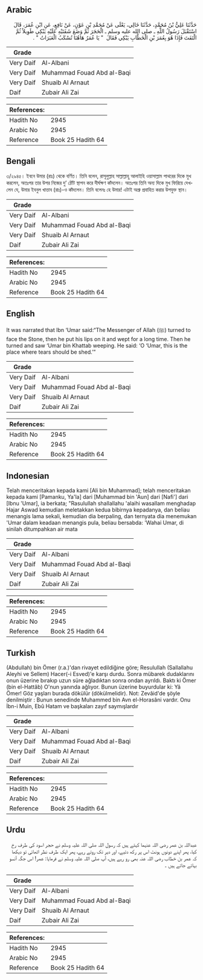## Arabic


<div dir="rtl" lang="ar" style={{fontSize:'larger',backgroundColor:'#f8f9fa',padding:20}}>
حَدَّثَنَا عَلِيُّ بْنُ مُحَمَّدٍ، حَدَّثَنَا خَالِي، يَعْلَى عَنْ مُحَمَّدِ بْنِ عَوْنٍ، عَنْ نَافِعٍ، عَنِ ابْنِ عُمَرَ، قَالَ اسْتَقْبَلَ رَسُولُ اللَّهِ ـ صلى الله عليه وسلم ـ الْحَجَرَ ثُمَّ وَضَعَ شَفَتَيْهِ عَلَيْهِ يَبْكِي طَوِيلاً ثُمَّ الْتَفَتَ فَإِذَا هُوَ بِعُمَرَ بْنِ الْخَطَّابِ يَبْكِي فَقَالَ ‏ "‏ يَا عُمَرُ هَاهُنَا تُسْكَبُ الْعَبَرَاتُ ‏"‏ ‏.‏
</div>
<div style={{backgroundColor:'#f8f9fa',padding:20, marginBottom: 10}}><table> <thead> <tr> <th>Grade</th> <th></th> </tr> </thead> <tbody> <tr><td>Very Daif</td><td>Al-Albani</td></tr><tr><td>Very Daif</td><td>Muhammad Fouad Abd al-Baqi</td></tr><tr><td>Very Daif</td><td>Shuaib Al Arnaut</td></tr><tr><td>Daif</td><td>Zubair Ali Zai</td></tr></tbody></table><table> <thead> <tr> <th>References:</th> <th></th> </tr> </thead> <tbody><tr><td>Hadith No</td><td>2945</td></tr><tr><td>Arabic No</td><td>2945</td></tr><tr><td>Reference</td><td>Book 25 Hadith 64</td></tr></tbody></table></div>

## Bengali


<div dir="ltr" lang="bn" style={{fontSize:'larger',backgroundColor:'#f8f9fa',padding:20}}>
৩/২৯৪৫। ইবনে উমার (রাঃ) থেকে বর্ণিত। তিনি বলেন, রাসূলুল্লাহ সাল্লাল্লাহু আলাইহি ওয়াসাল্লাম পাথরের দিকে মুখ করলেন, অতঃপর তার উপর নিজের দু’ ঠোঁট স্থাপন করে দীর্ঘক্ষণ কাঁদলেন। অতঃপর তিনি অন্য দিকে মুখ ফিরিয়ে দেখলেন যে, উমার ইবনুল খাত্তাব (রাঃ)-ও কাঁদলেন। তিনি বলেনঃ হে উমার! এটাই অশ্রু প্রবাহিত করার উপযুক্ত স্থান।
</div>
<div style={{backgroundColor:'#f8f9fa',padding:20, marginBottom: 10}}><table> <thead> <tr> <th>Grade</th> <th></th> </tr> </thead> <tbody> <tr><td>Very Daif</td><td>Al-Albani</td></tr><tr><td>Very Daif</td><td>Muhammad Fouad Abd al-Baqi</td></tr><tr><td>Very Daif</td><td>Shuaib Al Arnaut</td></tr><tr><td>Daif</td><td>Zubair Ali Zai</td></tr></tbody></table><table> <thead> <tr> <th>References:</th> <th></th> </tr> </thead> <tbody><tr><td>Hadith No</td><td>2945</td></tr><tr><td>Arabic No</td><td>2945</td></tr><tr><td>Reference</td><td>Book 25 Hadith 64</td></tr></tbody></table></div>

## English


<div dir="ltr" lang="en" style={{fontSize:'larger',backgroundColor:'#f8f9fa',padding:20}}>
It was narrated that Ibn ‘Umar said:“The Messenger of Allah (ﷺ) turned to face the Stone, then he put his lips on it and wept for a long time. Then he turned and saw ‘Umar bin Khattab weeping. He said: ‘O ‘Umar, this is the place where tears should be shed.’”
</div>
<div style={{backgroundColor:'#f8f9fa',padding:20, marginBottom: 10}}><table> <thead> <tr> <th>Grade</th> <th></th> </tr> </thead> <tbody> <tr><td>Very Daif</td><td>Al-Albani</td></tr><tr><td>Very Daif</td><td>Muhammad Fouad Abd al-Baqi</td></tr><tr><td>Very Daif</td><td>Shuaib Al Arnaut</td></tr><tr><td>Daif</td><td>Zubair Ali Zai</td></tr></tbody></table><table> <thead> <tr> <th>References:</th> <th></th> </tr> </thead> <tbody><tr><td>Hadith No</td><td>2945</td></tr><tr><td>Arabic No</td><td>2945</td></tr><tr><td>Reference</td><td>Book 25 Hadith 64</td></tr></tbody></table></div>

## Indonesian


<div dir="ltr" lang="id" style={{fontSize:'larger',backgroundColor:'#f8f9fa',padding:20}}>
Telah menceritakan kepada kami [Ali bin Muhammad]; telah menceritakan kepada kami [Pamanku, Ya'la] dari [Muhammad bin 'Aun] dari [Nafi'] dari [Ibnu 'Umar], ia berkata; "Rasulullah shallallahu 'alaihi wasallam menghadap Hajar Aswad kemudian meletakkan kedua bibirnya kepadanya, dan beliau menangis lama sekali, kemudian dia berpaling, dan ternyata dia menemukan 'Umar dalam keadaan menangis pula, beliau bersabda: 'Wahai Umar, di sinilah ditumpahkan air mata
</div>
<div style={{backgroundColor:'#f8f9fa',padding:20, marginBottom: 10}}><table> <thead> <tr> <th>Grade</th> <th></th> </tr> </thead> <tbody> <tr><td>Very Daif</td><td>Al-Albani</td></tr><tr><td>Very Daif</td><td>Muhammad Fouad Abd al-Baqi</td></tr><tr><td>Very Daif</td><td>Shuaib Al Arnaut</td></tr><tr><td>Daif</td><td>Zubair Ali Zai</td></tr></tbody></table><table> <thead> <tr> <th>References:</th> <th></th> </tr> </thead> <tbody><tr><td>Hadith No</td><td>2945</td></tr><tr><td>Arabic No</td><td>2945</td></tr><tr><td>Reference</td><td>Book 25 Hadith 64</td></tr></tbody></table></div>

## Turkish


<div dir="ltr" lang="tr" style={{fontSize:'larger',backgroundColor:'#f8f9fa',padding:20}}>
(Abdullah) bin Ömer (r.a.)'dan rivayet edildiğine göre; Resulullah (Sallallahu Aleyhi ve Sellem) Hacer(-i Esved)'e karşı durdu. Sonra mübarek dudaklarını onun üzerine bırakıp uzun süre ağladıktan sonra ondan ayrıldı. Baktı ki Ömer (bin el-Hattâb) O'nun yanında ağlıyor. Bunun üzerine buyurdular ki: Yâ Ömer! Göz yaşları burada dökülür (dökülmelidir). Not: Zevâid'de şöyle denilmiştir : Bunun senedinde Muhammed bin Avn el-Horasâni vardır. Onu İbn-i Muin, Ebû Hatam ve başkaları zayıf saymışlardır
</div>
<div style={{backgroundColor:'#f8f9fa',padding:20, marginBottom: 10}}><table> <thead> <tr> <th>Grade</th> <th></th> </tr> </thead> <tbody> <tr><td>Very Daif</td><td>Al-Albani</td></tr><tr><td>Very Daif</td><td>Muhammad Fouad Abd al-Baqi</td></tr><tr><td>Very Daif</td><td>Shuaib Al Arnaut</td></tr><tr><td>Daif</td><td>Zubair Ali Zai</td></tr></tbody></table><table> <thead> <tr> <th>References:</th> <th></th> </tr> </thead> <tbody><tr><td>Hadith No</td><td>2945</td></tr><tr><td>Arabic No</td><td>2945</td></tr><tr><td>Reference</td><td>Book 25 Hadith 64</td></tr></tbody></table></div>

## Urdu


<div dir="rtl" lang="ur" style={{fontSize:'larger',backgroundColor:'#f8f9fa',padding:20}}>
عبداللہ بن عمر رضی اللہ عنہما کہتے ہیں کہ رسول اللہ صلی اللہ علیہ وسلم نے حجر اسود کی طرف رخ کیا، پھر اپنے دونوں ہونٹ اس پر رکھ دئیے، اور دیر تک روتے رہے، پھر ایک طرف نظر اٹھائی تو دیکھا کہ عمر بن خطاب رضی اللہ عنہ بھی رو رہے ہیں، آپ صلی اللہ علیہ وسلم نے فرمایا: عمر! اس جگہ آنسو بہائے جاتے ہیں ۔
</div>
<div style={{backgroundColor:'#f8f9fa',padding:20, marginBottom: 10}}><table> <thead> <tr> <th>Grade</th> <th></th> </tr> </thead> <tbody> <tr><td>Very Daif</td><td>Al-Albani</td></tr><tr><td>Very Daif</td><td>Muhammad Fouad Abd al-Baqi</td></tr><tr><td>Very Daif</td><td>Shuaib Al Arnaut</td></tr><tr><td>Daif</td><td>Zubair Ali Zai</td></tr></tbody></table><table> <thead> <tr> <th>References:</th> <th></th> </tr> </thead> <tbody><tr><td>Hadith No</td><td>2945</td></tr><tr><td>Arabic No</td><td>2945</td></tr><tr><td>Reference</td><td>Book 25 Hadith 64</td></tr></tbody></table></div>